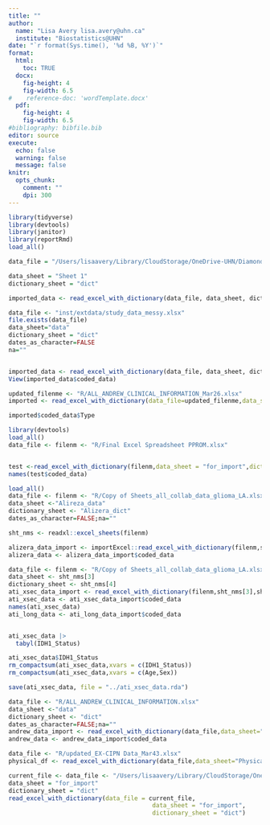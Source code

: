 ```yaml
---
title: ""
author: 
  name: "Lisa Avery lisa.avery@uhn.ca"
  institute: "Biostatistics@UHN" 
date: "`r format(Sys.time(), '%d %B, %Y')`"
format:
  html:
    toc: TRUE
  docx:
    fig-height: 4
    fig-width: 6.5
#    reference-doc: 'wordTemplate.docx'
  pdf:
    fig-height: 4
    fig-width: 6.5
#bibliography: bibfile.bib  
editor: source
execute: 
  echo: false
  warning: false
  message: false
knitr:
  opts_chunk: 
    comment: ""
    dpi: 300     
---
```


```r
library(tidyverse)
library(devtools)
library(janitor)
library(reportRmd)
load_all()

```

```r
data_file = "/Users/lisaavery/Library/CloudStorage/OneDrive-UHN/Diamondis/GliomaGrant/combined_glioma_data_andrew_alizera_ati_9Jul2025.xlsx"

data_sheet = "Sheet 1"
dictionary_sheet = "dict"

imported_data <- read_excel_with_dictionary(data_file, data_sheet, dictionary_sheet,dates_as_character=FALSE,na="") 

```

```r
data_file <- "inst/extdata/study_data_messy.xlsx"
file.exists(data_file)
data_sheet="data"
dictionary_sheet = "dict"
dates_as_character=FALSE
na=""


imported_data <- read_excel_with_dictionary(data_file, data_sheet, dictionary_sheet,dates_as_character=FALSE,na="") 
View(imported_data$coded_data)
```

```r
updated_filenme <- "R/ALL_ANDREW_CLINICAL_INFORMATION_Mar26.xlsx"
imported <- read_excel_with_dictionary(data_file=updated_filenme,data_sheet="Sheet1",dictionary_sheet = "dict") # updated 26 mar 2025

imported$coded_data$Type

```


```r
library(devtools)
load_all()
data_file <- filenm <- "R/Final Excel Spreadsheet PPROM.xlsx"


test <-read_excel_with_dictionary(filenm,data_sheet = "for_import",dictionary_sheet =  "dict")
names(test$coded_data)
```

```r
load_all()
data_file <- filenm <- "R/Copy of Sheets_all_collab_data_glioma_LA.xlsx"
data_sheet <-"Alireza_data"
dictionary_sheet <- "Alizera_dict"
dates_as_character=FALSE;na=""

sht_nms <- readxl::excel_sheets(filenm)

alizera_data_import <- importExcel::read_excel_with_dictionary(filenm,sht_nms[1],sht_nms[2])
alizera_data <- alizera_data_import$coded_data

data_file <- filenm <- "R/Copy of Sheets_all_collab_data_glioma_LA.xlsx"
data_sheet <- sht_nms[3]
dictionary_sheet <- sht_nms[4]
ati_xsec_data_import <- read_excel_with_dictionary(filenm,sht_nms[3],sht_nms[4])
ati_xsec_data <- ati_xsec_data_import$coded_data
names(ati_xsec_data)
ati_long_data <- ati_long_data_import$coded_data


ati_xsec_data |> 
  tabyl(IDH1_Status)

ati_xsec_data$IDH1_Status
rm_compactsum(ati_xsec_data,xvars = c(IDH1_Status))
rm_compactsum(ati_xsec_data,xvars = c(Age,Sex))

save(ati_xsec_data, file = "../ati_xsec_data.rda")
```


```r
data_file <- "R/ALL_ANDREW_CLINICAL_INFORMATION.xlsx"
data_sheet <-"data"
dictionary_sheet <- "dict"
dates_as_character=FALSE;na=""
andrew_data_import <- read_excel_with_dictionary(data_file,data_sheet="data",dictionary_sheet = "dict")
andrew_data <- andrew_data_import$coded_data
```


```r
data_file <- "R/updated_EX-CIPN Data_Mar43.xlsx"
physical_df <- read_excel_with_dictionary(data_file,data_sheet="Physical Assessment",dictionary_sheet = "physical_dictionary")

```

```r
current_file <- data_file <- "/Users/lisaavery/Library/CloudStorage/OneDrive-UHN/Kirsch/SARC032_patient_outcomes_2025_03_05_forImport.xlsx"
data_sheet = "for_import"
dictionary_sheet = "dict"
read_excel_with_dictionary(data_file = current_file,
                                        data_sheet = "for_import",
                                        dictionary_sheet = "dict")
```

